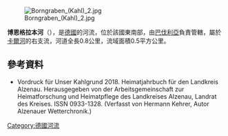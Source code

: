 {{Multiple issues|
{{No footnotes|time=2020-08-23T10:13:10+00:00}}
{{Onesource|time=2020-08-23T10:13:10+00:00}}
}}
{{Coord|50.080833|N|9.154601|E|display=title}}
[[Image:Borngraben_(Kahl)_2.jpg|right]]

'''博恩格拉本河'''（{{lang-de|Borngraben}}），是[[德國|德國]]的河流，位於該國東南部，由[[巴伐利亞|巴伐利亞]]負責管轄，屬於[[卡爾河|卡爾河]]的右支流，河道全長0.8公里，流域面積0.5平方公里。

==參考資料==
*  Vordruck für Unser Kahlgrund 2018. Heimatjahrbuch für den Landkreis Alzenau. Herausgegeben von der Arbeitsgemeinschaft zur Heimatforschung und Heimatpflege des Landkreises Alzenau, Landrat des Kreises. ISSN 0933-1328. (Verfasst von Hermann Kehrer, Autor Alzenauer Wetterchronik.)

{{Germany-geo-stub}}
[[Category:德國河流|Category:德國河流]]